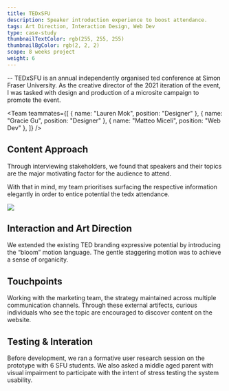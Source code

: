```yaml
---
title: TEDxSFU
description: Speaker introduction experience to boost attendance.
tags: Art Direction, Interaction Design, Web Dev
type: case-study
thumbnailTextColor: rgb(255, 255, 255)
thumbnailBgColor: rgb(2, 2, 2)
scope: 8 weeks project
weight: 6
---
```


<FullImage src="/project-assets/tedxsfu/intro.jpg" />

-- TEDxSFU is an annual independently organised ted conference at Simon Fraser University. As the creative director of the 2021 iteration of the event, I was tasked with design and production of a microsite campaign to promote the event.

<Team
  teammates={[
    { name: "Lauren Mok", position: "Designer" },
    { name: "Gracie Gu", position: "Designer" },
    { name: "Matteo Miceli", position: "Web Dev" },
  ]}
/>

## Content Approach

Through interviewing stakeholders, we found that speakers and their topics are the major motivating factor for the audience to attend.

With that in mind, my team prioritises surfacing the respective information elegantly in order to entice potential the tedx attendance.

<Image src="/project-assets/tedxsfu/screen.jpg" width={1792} height={1053} />

## Interaction and Art Direction

We extended the existing TED branding expressive potential by introducing the “bloom” motion language. The gentle staggering motion was to achieve a sense of organicity.

## Touchpoints

Working with the marketing team, the strategy maintained across multiple communication channels. Through these external artifects, curious individuals who see the topic are encouraged to discover content on the website.

## Testing & Interation

Before development, we ran a formative user research session on the prototype with 6 SFU students. We also asked a middle aged parent with visual impairment to participate with the intent of stress testing the system usability.

